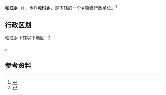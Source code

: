 {{中国乡级行政区|54/23/33/201/000}}

'''帕江乡'''（{{bo|z=བར་མ་}}），也作'''帕玛乡'''，是{{PRC admin/fullname|54/23/33/201/000|3}}下辖的一个[[乡镇|乡镇]]级行政单位。<ref>{{PRC admin/ref sgc|{{PRC admin/parent|54/23/33/201/000}}}}</ref>

== 行政区划 ==

帕江乡下辖以下地区：<ref>{{PRC admin/ref sgc|54/23/33/201/000}}</ref>

{{PRC admin/children|54/23/33/201/000}}。

== 参考资料 ==

{{reflist}}

{{行政区划小作品}}
{{PRC admin/navcat|54/23/33/201/000}}
